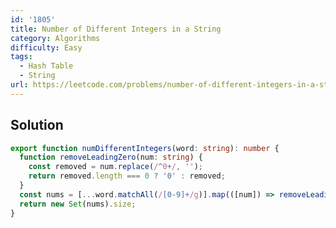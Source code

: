 ```yaml
---
id: '1805'
title: Number of Different Integers in a String
category: Algorithms
difficulty: Easy
tags:
  - Hash Table
  - String
url: https://leetcode.com/problems/number-of-different-integers-in-a-string
---
```


## Solution

```typescript filename="solution.ts" copy
export function numDifferentIntegers(word: string): number {
  function removeLeadingZero(num: string) {
    const removed = num.replace(/^0+/, '');
    return removed.length === 0 ? '0' : removed;
  }
  const nums = [...word.matchAll(/[0-9]+/g)].map(([num]) => removeLeadingZero(num));
  return new Set(nums).size;
}
```
